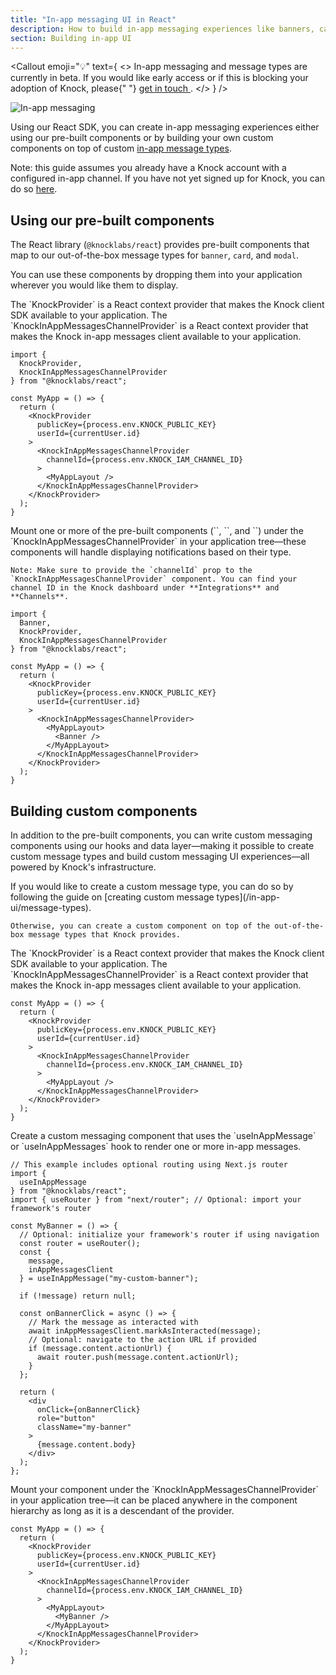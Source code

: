 ```yaml
---
title: "In-app messaging UI in React"
description: How to build in-app messaging experiences like banners, cards, modals, and more—powered by Knock and React.
section: Building in-app UI
---
```


<Callout
  emoji="💡"
  text={
    <>
      In-app messaging and message types are currently in beta. If you would like
      early access or if this is blocking your adoption of Knock, please{" "}
      <a href="mailto:support@knock.app?subject=Message%20types">
        get in touch
      </a>
      .
    </>
  }
/>

![In-app messaging](/images/in-app-ui/in-app-messaging-components.png)

Using our React SDK, you can create in-app messaging experiences either using our pre-built components or by building your own custom components on top of custom [in-app message types](/in-app-ui/message-types).

Note: this guide assumes you already have a Knock account with a configured in-app channel. If you have not yet signed up for Knock, you can do so [here](https://dashboard.knock.app/signup).

## Using our pre-built components

The React library (`@knocklabs/react`) provides pre-built components that map to our out-of-the-box message types for `banner`, `card`, and `modal`.

You can use these components by dropping them into your application wherever you would like them to display.

<Steps>
  <Step title="Setup the KnockProvider and KnockInAppMessagesChannelProvider">
    The `KnockProvider` is a React context provider that makes the Knock client SDK available to your application. The `KnockInAppMessagesChannelProvider` is a React context provider that makes the Knock in-app messages client available to your application.

```tsx
import { 
  KnockProvider, 
  KnockInAppMessagesChannelProvider 
} from "@knocklabs/react";

const MyApp = () => {
  return (
    <KnockProvider 
      publicKey={process.env.KNOCK_PUBLIC_KEY} 
      userId={currentUser.id}
    >
      <KnockInAppMessagesChannelProvider 
        channelId={process.env.KNOCK_IAM_CHANNEL_ID}
      >
        <MyAppLayout />
      </KnockInAppMessagesChannelProvider>
    </KnockProvider>
  );
}
```

  </Step>
  <Step title="Mount one or more pre-built components">
    Mount one or more of the pre-built components (`<Banner />`, `<Card />`, and `<Modal />`) under the `KnockInAppMessagesChannelProvider` in your application tree—these components will handle displaying notifications based on their type.

    Note: Make sure to provide the `channelId` prop to the `KnockInAppMessagesChannelProvider` component. You can find your channel ID in the Knock dashboard under **Integrations** and **Channels**.

```tsx
import { 
  Banner, 
  KnockProvider, 
  KnockInAppMessagesChannelProvider 
} from "@knocklabs/react";

const MyApp = () => {
  return (
    <KnockProvider 
      publicKey={process.env.KNOCK_PUBLIC_KEY} 
      userId={currentUser.id}
    >
      <KnockInAppMessagesChannelProvider>
        <MyAppLayout>
          <Banner />
        </MyAppLayout>
      </KnockInAppMessagesChannelProvider>
    </KnockProvider>
  );
}
```

  </Step>
</Steps>

## Building custom components

In addition to the pre-built components, you can write custom messaging components using our hooks and data layer—making it possible to create custom message types and build custom messaging UI experiences—all powered by Knock's infrastructure.

<Steps>
  <Step title="Create a custom message type (optional)">
    If you would like to create a custom message type, you can do so by following the guide on [creating custom message types](/in-app-ui/message-types).

    Otherwise, you can create a custom component on top of the out-of-the-box message types that Knock provides.

  </Step>
  <Step title="Setup the KnockProvider and KnockInAppMessagesChannelProvider">
    The `KnockProvider` is a React context provider that makes the Knock client SDK available to your application. The `KnockInAppMessagesChannelProvider` is a React context provider that makes the Knock in-app messages client available to your application.

```tsx
const MyApp = () => {
  return (
    <KnockProvider 
      publicKey={process.env.KNOCK_PUBLIC_KEY} 
      userId={currentUser.id}
    >
      <KnockInAppMessagesChannelProvider 
        channelId={process.env.KNOCK_IAM_CHANNEL_ID}
      >
        <MyAppLayout />
      </KnockInAppMessagesChannelProvider>
    </KnockProvider>
  );
}
```

  </Step>
  <Step title="Create a custom messaging component">
    Create a custom messaging component that uses the `useInAppMessage` or `useInAppMessages` hook to render one or more in-app messages.

```tsx
// This example includes optional routing using Next.js router
import { 
  useInAppMessage 
} from "@knocklabs/react";
import { useRouter } from "next/router"; // Optional: import your framework's router

const MyBanner = () => {
  // Optional: initialize your framework's router if using navigation
  const router = useRouter();
  const { 
    message, 
    inAppMessagesClient 
  } = useInAppMessage("my-custom-banner");

  if (!message) return null;

  const onBannerClick = async () => {
    // Mark the message as interacted with
    await inAppMessagesClient.markAsInteracted(message);
    // Optional: navigate to the action URL if provided
    if (message.content.actionUrl) {
      await router.push(message.content.actionUrl);
    }
  };

  return (
    <div 
      onClick={onBannerClick} 
      role="button" 
      className="my-banner"
    >
      {message.content.body}
    </div>
  );
};
```

  </Step>
  <Step title="Mount your component">
    Mount your component under the `KnockInAppMessagesChannelProvider` in your application tree—it can be placed anywhere in the component hierarchy as long as it is a descendant of the provider.

```tsx
const MyApp = () => {
  return (
    <KnockProvider 
      publicKey={process.env.KNOCK_PUBLIC_KEY} 
      userId={currentUser.id}
    >
      <KnockInAppMessagesChannelProvider 
        channelId={process.env.KNOCK_IAM_CHANNEL_ID}
      >
        <MyAppLayout>
          <MyBanner />
        </MyAppLayout>
      </KnockInAppMessagesChannelProvider>
    </KnockProvider>
  );
}
```

  </Step>
</Steps>
